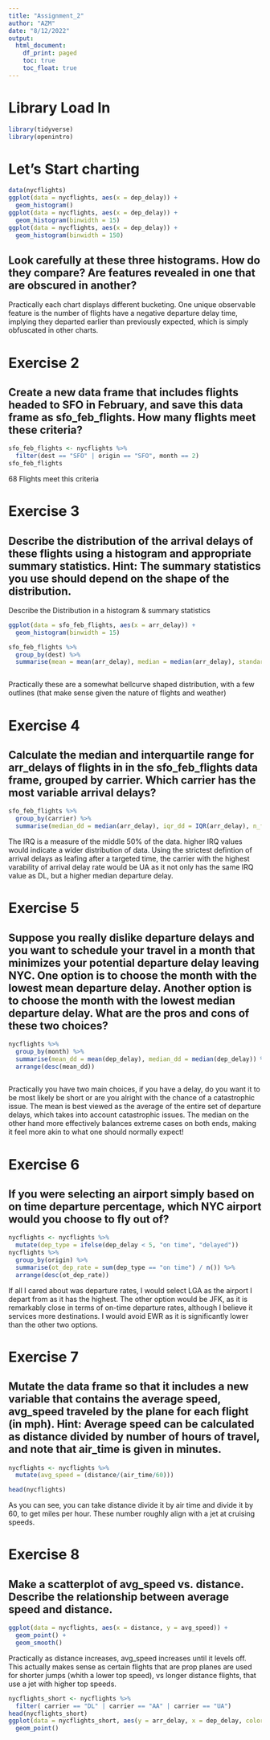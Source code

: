 ```yaml
---
title: "Assignment_2"
author: "AZM"
date: "8/12/2022"
output: 
  html_document:
    df_print: paged
    toc: true
    toc_float: true
---
```

<H1> Library Load In </H1>

```r
library(tidyverse)
library(openintro)
```

<H1> Let's Start charting </H1>
```r
data(nycflights)
ggplot(data = nycflights, aes(x = dep_delay)) +
  geom_histogram()
ggplot(data = nycflights, aes(x = dep_delay)) +
  geom_histogram(binwidth = 15)
ggplot(data = nycflights, aes(x = dep_delay)) +
  geom_histogram(binwidth = 150)
```

<H2> Look carefully at these three histograms. How do they compare? Are features revealed in one that are obscured in another? </H2>

Practically each chart displays different bucketing. One unique observable feature is the number of flights have a negative departure delay time, implying they departed earlier than previously expected, which is simply obfuscated in other charts. 


<H1> Exercise 2 </H1>
<H2> Create a new data frame that includes flights headed to SFO in February, and save this data frame as sfo_feb_flights. How many flights meet these criteria? </H2>

```r
sfo_feb_flights <- nycflights %>%
  filter(dest == "SFO" | origin == "SFO", month == 2)
sfo_feb_flights
```

68 Flights meet this criteria


<H1> Exercise 3 </H1>
<H2> Describe the distribution of the arrival delays of these flights using a histogram and appropriate summary statistics. Hint: The summary statistics you use should depend on the shape of the distribution. </H2>


Describe the Distribution in a histogram & summary statistics

```r

ggplot(data = sfo_feb_flights, aes(x = arr_delay)) +
  geom_histogram(binwidth = 15)

sfo_feb_flights %>%
  group_by(dest) %>%
  summarise(mean = mean(arr_delay), median = median(arr_delay), standard_deviation = sd(arr_delay), n_flights = n())



```


Practically these are a somewhat bellcurve shaped distribution, with a few outlines (that make sense given the nature of flights and weather)

<H1> Exercise 4 </H1>
<H2> Calculate the median and interquartile range for arr_delays of flights in in the sfo_feb_flights data frame, grouped by carrier. Which carrier has the most variable arrival delays? </H2>

```r
sfo_feb_flights %>%
  group_by(carrier) %>%
  summarise(median_dd = median(arr_delay), iqr_dd = IQR(arr_delay), n_flights = n()) 
```

The IRQ is a measure of the middle 50% of the data. higher IRQ values would indicate a wider distribution of data. Using the strictest defintion of arrival delays as leafing after a targeted time, the carrier with the highest varability of arrival delay rate would be UA as it not only has the same IRQ value as DL, but a higher median departure delay.

<H1> Exercise 5 </H1>
<H2> Suppose you really dislike departure delays and you want to schedule your travel in a month that minimizes your potential departure delay leaving NYC. One option is to choose the month with the lowest mean departure delay. Another option is to choose the month with the lowest median departure delay. What are the pros and cons of these two choices? </H2>



```r
nycflights %>%
  group_by(month) %>%
  summarise(mean_dd = mean(dep_delay), median_dd = median(dep_delay)) %>%
  arrange(desc(mean_dd))
  
```

Practically you have two main choices, if you have a delay, do you want it to be most likely be short or are you alright with the chance of a catastrophic issue. The mean is best viewed as the average of the entire set of departure delays, which takes into account catastrophic issues. The median on the other hand more effectively balances extreme cases on both ends, making it feel more akin to what one should normally expect!

<H1> Exercise 6 </H1>
<H2> If you were selecting an airport simply based on on time departure percentage, which NYC airport would you choose to fly out of? </H2>

```r
nycflights <- nycflights %>%
  mutate(dep_type = ifelse(dep_delay < 5, "on time", "delayed"))
nycflights %>%
  group_by(origin) %>%
  summarise(ot_dep_rate = sum(dep_type == "on time") / n()) %>%
  arrange(desc(ot_dep_rate))
```

If all I cared about was departure rates, I would select LGA as the airport I depart from as it has the highest. The other option would be JFK, as it is remarkably close in terms of on-time departure rates, although I believe it services more destinations. I would avoid EWR as it is significantly lower than the other two options.

<H1> Exercise 7 </H1>
<H2>Mutate the data frame so that it includes a new variable that contains the average speed, avg_speed traveled by the plane for each flight (in mph). Hint: Average speed can be calculated as distance divided by number of hours of travel, and note that air_time is given in minutes. </H2>

```r
nycflights <- nycflights %>% 
  mutate(avg_speed = (distance/(air_time/60)))
```

```r
head(nycflights)

```


As you can see, you can take distance divide it by air time and divide it by 60, to get miles per hour. These number roughly align with a jet at cruising speeds.

<H1> Exercise 8 </H1>
<H2> Make a scatterplot of avg_speed vs. distance. Describe the relationship between average speed and distance. </H2>


```r
ggplot(data = nycflights, aes(x = distance, y = avg_speed)) +
  geom_point() + 
  geom_smooth()
```

Practically as distance increases, avg_speed increases until it levels off. This actually makes sense as certain flights that are prop planes are used for shorter jumps (whith a lower top speed), vs longer distance flights, that use a jet with higher top speeds. 

```r
nycflights_short <- nycflights %>%
  filter( carrier == "DL" | carrier == "AA" | carrier == "UA")
head(nycflights_short)
ggplot(data = nycflights_short, aes(y = arr_delay, x = dep_delay, color= carrier )) +
  geom_point()

```

